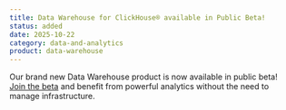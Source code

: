 ```yaml
---
title: Data Warehouse for ClickHouse® available in Public Beta!
status: added
date: 2025-10-22
category: data-and-analytics
product: data-warehouse
---
```


Our brand new Data Warehouse product is now available in public beta!
[Join the beta](https://console.scaleway.com/data-warehouse/fr-par/deployments) and benefit from powerful analytics without the need to manage infrastructure.

